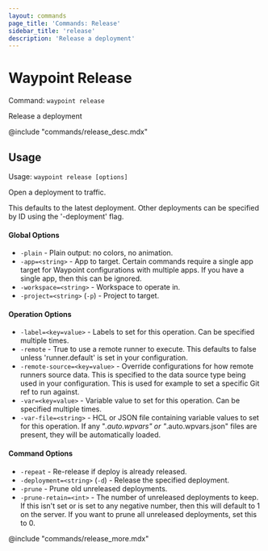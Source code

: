 ```yaml
---
layout: commands
page_title: 'Commands: Release'
sidebar_title: 'release'
description: 'Release a deployment'
---
```


# Waypoint Release

Command: `waypoint release`

Release a deployment

@include "commands/release_desc.mdx"

## Usage

Usage: `waypoint release [options]`

Open a deployment to traffic.

This defaults to the latest deployment. Other deployments can be
specified by ID using the '-deployment' flag.

#### Global Options

- `-plain` - Plain output: no colors, no animation.
- `-app=<string>` - App to target. Certain commands require a single app target for Waypoint configurations with multiple apps. If you have a single app, then this can be ignored.
- `-workspace=<string>` - Workspace to operate in.
- `-project=<string>` (`-p`) - Project to target.

#### Operation Options

- `-label=<key=value>` - Labels to set for this operation. Can be specified multiple times.
- `-remote` - True to use a remote runner to execute. This defaults to false
  unless 'runner.default' is set in your configuration.
- `-remote-source=<key=value>` - Override configurations for how remote runners source data. This is specified to the data source type being used in your configuration. This is used for example to set a specific Git ref to run against.
- `-var=<key=value>` - Variable value to set for this operation. Can be specified multiple times.
- `-var-file=<string>` - HCL or JSON file containing variable values to set for this operation. If any "_.auto.wpvars" or "_.auto.wpvars.json" files are present, they will be automatically loaded.

#### Command Options

- `-repeat` - Re-release if deploy is already released.
- `-deployment=<string>` (`-d`) - Release the specified deployment.
- `-prune` - Prune old unreleased deployments.
- `-prune-retain=<int>` - The number of unreleased deployments to keep. If this isn't set or is set to any negative number, then this will default to 1 on the server. If you want to prune all unreleased deployments, set this to 0.

@include "commands/release_more.mdx"
